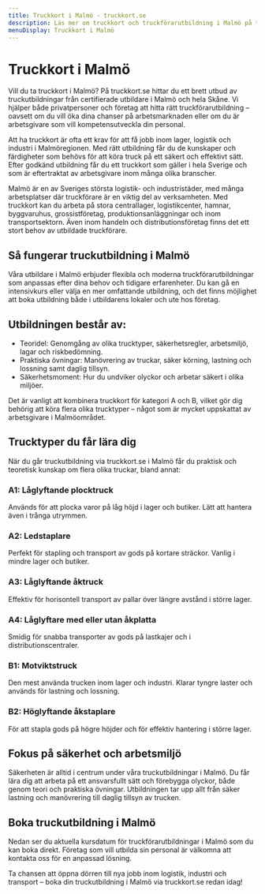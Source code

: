 ```yaml
---
title: Truckkort i Malmö - truckkort.se
description: Läs mer om truckkort och truckförarutbildning i Malmö på truckkort.se
menuDisplay: Truckkort i Malmö
---
```


# Truckkort i Malmö

Vill du ta truckkort i Malmö? På truckkort.se hittar du ett brett utbud av truckutbildningar från certifierade utbildare i Malmö och hela Skåne. Vi hjälper både privatpersoner och företag att hitta rätt truckförarutbildning – oavsett om du vill öka dina chanser på arbetsmarknaden eller om du är arbetsgivare som vill kompetensutveckla din personal.

Att ha truckkort är ofta ett krav för att få jobb inom lager, logistik och industri i Malmöregionen. Med rätt utbildning får du de kunskaper och färdigheter som behövs för att köra truck på ett säkert och effektivt sätt. Efter godkänd utbildning får du ett truckkort som gäller i hela Sverige och som är eftertraktat av arbetsgivare inom många olika branscher.

Malmö är en av Sveriges största logistik- och industristäder, med många arbetsplatser där truckförare är en viktig del av verksamheten. Med truckkort kan du arbeta på stora centrallager, logistikcenter, hamnar, byggvaruhus, grossistföretag, produktionsanläggningar och inom transportsektorn. Även inom handeln och distributionsföretag finns det ett stort behov av utbildade truckförare.

## Så fungerar truckutbildning i Malmö

Våra utbildare i Malmö erbjuder flexibla och moderna truckförarutbildningar som anpassas efter dina behov och tidigare erfarenheter. Du kan gå en intensivkurs eller välja en mer omfattande utbildning, och det finns möjlighet att boka utbildning både i utbildarens lokaler och ute hos företag.

## Utbildningen består av:

- Teoridel: Genomgång av olika trucktyper, säkerhetsregler, arbetsmiljö, lagar och riskbedömning.
- Praktiska övningar: Manövrering av truckar, säker körning, lastning och lossning samt daglig tillsyn.
- Säkerhetsmoment: Hur du undviker olyckor och arbetar säkert i olika miljöer.

Det är vanligt att kombinera truckkort för kategori A och B, vilket gör dig behörig att köra flera olika trucktyper – något som är mycket uppskattat av arbetsgivare i Malmöområdet.

## Trucktyper du får lära dig

När du går truckutbildning via truckkort.se i Malmö får du praktisk och teoretisk kunskap om flera olika truckar, bland annat:

### A1: Låglyftande plocktruck

Används för att plocka varor på låg höjd i lager och butiker. Lätt att hantera även i trånga utrymmen.

### A2: Ledstaplare

Perfekt för stapling och transport av gods på kortare sträckor. Vanlig i mindre lager och butiker.

### A3: Låglyftande åktruck

Effektiv för horisontell transport av pallar över längre avstånd i större lager.

### A4: Låglyftare med eller utan åkplatta

Smidig för snabba transporter av gods på lastkajer och i distributionscentraler.

### B1: Motviktstruck

Den mest använda trucken inom lager och industri. Klarar tyngre laster och används för lastning och lossning.

### B2: Höglyftande åkstaplare

För att stapla gods på högre höjder och för effektiv hantering i större lager.

## Fokus på säkerhet och arbetsmiljö

Säkerheten är alltid i centrum under våra truckutbildningar i Malmö. Du får lära dig att arbeta på ett ansvarsfullt sätt och förebygga olyckor, både genom teori och praktiska övningar. Utbildningen tar upp allt från säker lastning och manövrering till daglig tillsyn av trucken.

## Boka truckutbildning i Malmö

Nedan ser du aktuella kursdatum för truckförarutbildningar i Malmö som du kan boka direkt. Företag som vill utbilda sin personal är välkomna att kontakta oss för en anpassad lösning.

Ta chansen att öppna dörren till nya jobb inom logistik, industri och transport – boka din truckutbildning i Malmö via truckkort.se redan idag!

<ForkliftCourses city="malmo" />